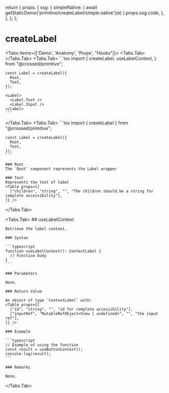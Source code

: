 
  return {
    props: {
      ssg: {
        simpleNative: (
          await getStaticDemo('primitive/createLabel/simple.native')(e)
        ).props.ssg.code,
      },
    },
  };
};

# createLabel

<Tabs items={['Demo', 'Anatomy', 'Props', "Hooks"]}>
  <Tabs.Tab>
    <CodeDemo Demo={CreateLabelSimpleNativeDemo} name="simpleNative" />
  </Tabs.Tab>
  <Tabs.Tab>
    ```tsx
    import {
      createLabel,
      useLabelContext,
    } from "@crossed/primitive";

    const Label = createLabel({
      Root,
      Text,
    });

    <Label>
      <Label.Text />
      <Label.Input />
    </Label>
    ```

  </Tabs.Tab>
  <Tabs.Tab>
    ```tsx
    import { createLabel } from "@crossed/primitive";

    const Label = createLabel({
      Root,
      Text,
    });
    ```

    ### Root
    The `Root` component represents the Label wrapper

    ### Text
    Represents the text of label
    <Table props={[
      ["children", "string", "", "The children should be a string for complete accessibility"],
    ]} />

  </Tabs.Tab>

  <Tabs.Tab>
    ## useLabelContext

    Retrieve the label context.

    ### Syntax

    ```typescript
    function useLabelContext(): ContextLabel {
      // Function body
    }
    ```

    ### Parameters

    None.

    ### Return Value

    An object of type `ContextLabel` with:
    <Table props={[
      ["id", "string", "", "id for complete accessibility"],
      ["inputRef", "MutableRefObject<View | undefined>", "", "the input ref"],
    ]} />

    ### Example

    ```typescript
    // Example of using the function
    const result = useButtonContext();
    console.log(result);
    ```

    ### Remarks

    None.

  </Tabs.Tab>
</Tabs>
